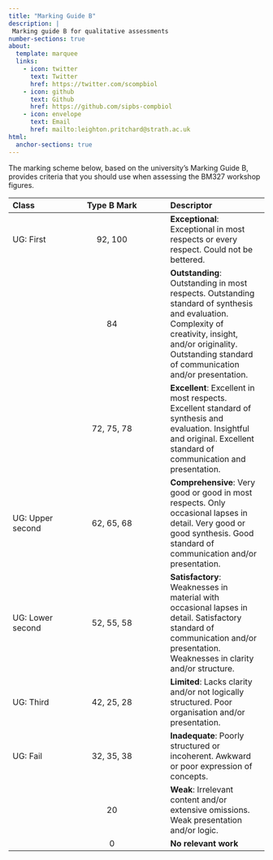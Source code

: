 ```yaml
---
title: "Marking Guide B"
description: |
 Marking guide B for qualitative assessments
number-sections: true
about:
  template: marquee
  links:
    - icon: twitter
      text: Twitter
      href: https://twitter.com/scompbiol
    - icon: github
      text: Github
      href: https://github.com/sipbs-compbiol
    - icon: envelope
      text: Email
      href: mailto:leighton.pritchard@strath.ac.uk
html:
  anchor-sections: true
---
```


::: { .callout-important }
The marking scheme below, based on the university's Marking Guide B, provides criteria that you should use when assessing the BM327 workshop figures.
:::

| Class | Type B Mark | Descriptor |
| :---- | :---------: | :--------- |
| UG: First | 92, 100 | **Exceptional**: Exceptional in most respects or every respect. Could not be bettered. |
|           | 84      | **Outstanding**: Outstanding in most respects. Outstanding standard of synthesis and evaluation. Complexity of creativity, insight, and/or originality. Outstanding standard of communication and/or presentation. |
|           | 72, 75, 78 | **Excellent**: Excellent in most respects. Excellent standard of synthesis and evaluation. Insightful and original. Excellent standard of communication and presentation. |
| UG: Upper second | 62, 65, 68 | **Comprehensive**: Very good or good in most respects. Only occasional lapses in detail. Very good or good synthesis. Good standard of communication and/or presentation. |
| UG: Lower second | 52, 55, 58 | **Satisfactory**: Weaknesses in material with occasional lapses in detail. Satisfactory standard of communication and/or presentation. Weaknesses in clarity and/or structure. |
| UG: Third | 42, 25, 28 | **Limited**: Lacks clarity and/or not logically structured. Poor organisation and/or presentation. |
| UG: Fail | 32, 35, 38 | **Inadequate**: Poorly structured or incoherent. Awkward or poor expression of concepts. |
|          | 20         | **Weak**: Irrelevant content and/or extensive omissions. Weak presentation and/or logic. |          | 10         | **Minimal**: Incomplete, muddled, and/or irrelevant. Weaknesses of presentation and/or logic. |
|          | 0          | **No relevant work** |
